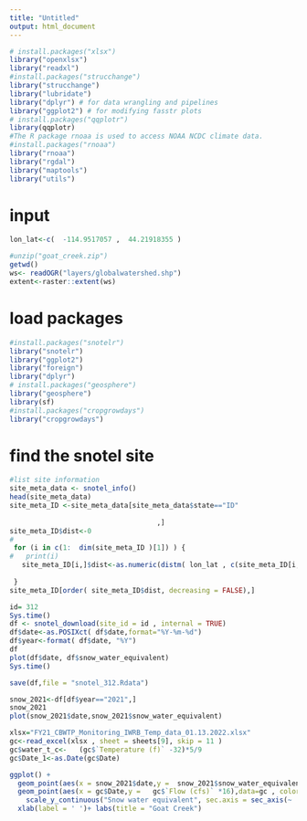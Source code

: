 ```yaml
---
title: "Untitled"
output: html_document
---
```


```r
# install.packages("xlsx")
library("openxlsx")
library("readxl")
#install.packages("strucchange")
library("strucchange")
library("lubridate")
library("dplyr") # for data wrangling and pipelines
library("ggplot2") # for modifying fasstr plots
# install.packages("qqplotr")
library(qqplotr)
#The R package rnoaa is used to access NOAA NCDC climate data.
#install.packages("rnoaa")
library("rnoaa")
library("rgdal")
library("maptools")
library("utils")


```

# input
```r


lon_lat<-c(  -114.9517057 ,  44.21918355 )
```


```r
#unzip("goat_creek.zip")
getwd()
ws<- readOGR("layers/globalwatershed.shp")
extent<-raster::extent(ws)
```

# load packages
```r
#install.packages("snotelr")
library("snotelr")
library("ggplot2")
library("foreign")
library("dplyr")
# install.packages("geosphere")
library("geosphere")
library(sf)
#install.packages("cropgrowdays")
library("cropgrowdays")
```

# find the snotel site
```r
#list site information
site_meta_data <- snotel_info()
head(site_meta_data)
site_meta_ID <-site_meta_data[site_meta_data$state=="ID"
                                   
                                    ,]
site_meta_ID$dist<-0
# 
 for (i in c(1:  dim(site_meta_ID )[1]) ) {
#   print(i)
   site_meta_ID[i,]$dist<-as.numeric(distm( lon_lat , c(site_meta_ID[i,]$longitude, site_meta_ID[i,]$latitude), fun = distHaversine))
 
 }
site_meta_ID[order( site_meta_ID$dist, decreasing = FALSE),]
```

```r
id= 312
Sys.time()
df <- snotel_download(site_id = id , internal = TRUE)
df$date<-as.POSIXct( df$date,format="%Y-%m-%d")
df$year<-format( df$date, "%Y")
df
plot(df$date, df$snow_water_equivalent)
Sys.time()
```

```r


save(df,file = "snotel_312.Rdata")


```

```r
snow_2021<-df[df$year=="2021",]
snow_2021
plot(snow_2021$date,snow_2021$snow_water_equivalent)
```

```r
xlsx="FY21_CBWTP_Monitoring_IWRB_Temp_data_01.13.2022.xlsx"
gc<-read_excel(xlsx , sheet = sheets[9], skip = 11 )
gc$water_t_c<-   (gc$`Temperature (f)` -32)*5/9
gc$Date_1<-as.Date(gc$Date)
```

```r
ggplot() +
  geom_point(aes(x = snow_2021$date,y =  snow_2021$snow_water_equivalent ),data= snow_2021)  +
  geom_point(aes(x = gc$Date,y =   gc$`Flow (cfs)` *16),data=gc , color="dodgerblue" ) +
    scale_y_continuous("Snow water equivalent", sec.axis = sec_axis(~ ./16, name = "Flow (cfs)"),) +
  xlab(label = ' ')+ labs(title = "Goat Creek")
```

